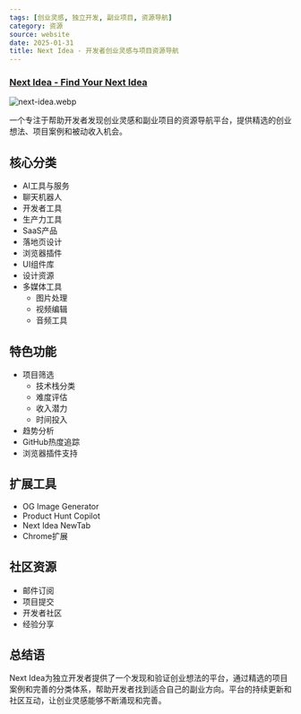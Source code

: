 ```yaml
---
tags: [创业灵感, 独立开发, 副业项目, 资源导航]
category: 资源
source: website
date: 2025-01-31
title: Next Idea - 开发者创业灵感与项目资源导航
---
```


### [Next Idea - Find Your Next Idea](https://nextidea.dev/)

![next-idea.webp](https://img.mengpeng.tech/i/2025/02/07/67a5e7bbe38c1.webp)

一个专注于帮助开发者发现创业灵感和副业项目的资源导航平台，提供精选的创业想法、项目案例和被动收入机会。

## 核心分类

- AI工具与服务
- 聊天机器人
- 开发者工具
- 生产力工具
- SaaS产品
- 落地页设计
- 浏览器插件
- UI组件库
- 设计资源
- 多媒体工具
  - 图片处理
  - 视频编辑
  - 音频工具

## 特色功能

- 项目筛选
  - 技术栈分类
  - 难度评估
  - 收入潜力
  - 时间投入
- 趋势分析
- GitHub热度追踪
- 浏览器插件支持

## 扩展工具

- OG Image Generator
- Product Hunt Copilot
- Next Idea NewTab
- Chrome扩展

## 社区资源

- 邮件订阅
- 项目提交
- 开发者社区
- 经验分享

## 总结语

Next Idea为独立开发者提供了一个发现和验证创业想法的平台，通过精选的项目案例和完善的分类体系，帮助开发者找到适合自己的副业方向。平台的持续更新和社区互动，让创业灵感能够不断涌现和完善。 